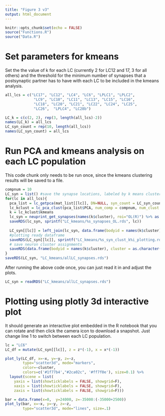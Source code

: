 ```yaml
---
title: "Figure 3 v3"
output: html_document
---
```

```r
knitr::opts_chunk$set(echo = FALSE)
source("Functions.R")
source("Data.R")
```

# Set parameters for kmeans
Set the the value of k for each LC (currently 2 for LC12 and 17, 3 for all others) and the threshold for the minimum number of synapses that a postsynaptic partner has to have with each LC to be included in the kmeans analysis. 
```r
all_lcs = c("LC17", "LC12", "LC4", "LC6", "LPLC1", "LPLC2", 
             "LC9", "LC10", "LC11", "LC13", "LC15", "LC16", 
             "LC18", "LC20", "LC21", "LC22", "LC24", "LC25", 
             "LC26",  "LPLC4", "LC28b")

LC_k = c(c(2, 2), rep(3, length(all_lcs)-2))
names(LC_k) = all_lcs
LC_syn_count = rep(10, length(all_lcs))
names(LC_syn_count) = all_lcs
```

# Run PCA and kmeans analysis on each LC population
This code chunk only needs to be run once, since the kmeans clustering results will be saved to a file. 
```r
compnum = 10
LC_syn = list() #save the synapse locations, labeled by k means cluster, for 3d plotting
for(lc in all_lcs){
  pca_list = lc_getpca(mat_list[[lc]], DN=NULL, syn_count = LC_syn_count[[lc]], rm_self = TRUE, str=lc)
  lc_kclust = lc_pca_clust(pca_list$PCA, num_comp = compnum, num_clust = LC_k[[lc]], lc)
  k = lc_kclust$kmeans
  lc_syn = neuprint_get_synapses(names(k$cluster), roi="OL(R)") %>% as.data.frame() %>% mutate(bodyid = as.character(bodyid))
  saveRDS(lc_syn, sprintf("LC_kmeans/%s_synapses_OL.rds", lc))
  
  LC_syn[[lc]] = left_join(lc_syn, data.frame(bodyid = names(k$cluster), cluster = as.character(k$cluster)), by='bodyid') %>% filter(prepost==1)
  #plotting ready dataframe
  saveRDS(LC_syn[[lc]], sprintf("LC_kmeans/%s_syn_clust_k%i_plotting.rds", lc, LC_k[[lc]]))
  # save neuron cluster assignments
  saveRDS(data.frame(bodyid = names(k$cluster), cluster = as.character(k$cluster)), sprintf("LC_kmeans/%s_cluster_assignments_k%i.rds", lc, LC_k[[lc]])) 
}
saveRDS(LC_syn, "LC_kmeans/allLC_synapses.rds")
```

After running the above code once, you can just read it in and adjust the plots.
```r
LC_syn = readRDS("LC_kmeans/allLC_synapses.rds")
```

# Plotting using plotly 3d interactive plot
It should generate an interactive plot embedded in the R notebook that you can rotate and then click the camera icon to download a snapshot. Just change line 1 to switch between each LC population.
```r
lc = "LC6"
LC_df = mutate(LC_syn[[lc]], z = z*(-1), x = x*(-1))

plot_ly(LC_df, x=~x, y=~y, z=~z, 
        type="scatter3d", mode="markers", 
        color=~cluster, 
        colors=c('#1f77b4',"#2ca02c", '#ff7f0e'), size=0.1) %>% 
  layout(scene = list(
    yaxis = list(showticklabels = FALSE, showgrid=F),
    xaxis = list(showticklabels = FALSE, showgrid=F),
    zaxis = list(showticklabels = FALSE, showgrid=F)))

bar = data.frame(x=0,  y=24000, z=-35000:(-35000+2500))
plot_ly(bar, x=~x, y=~y, z=~z,
        type="scatter3d", mode="lines", size=.1)

```

